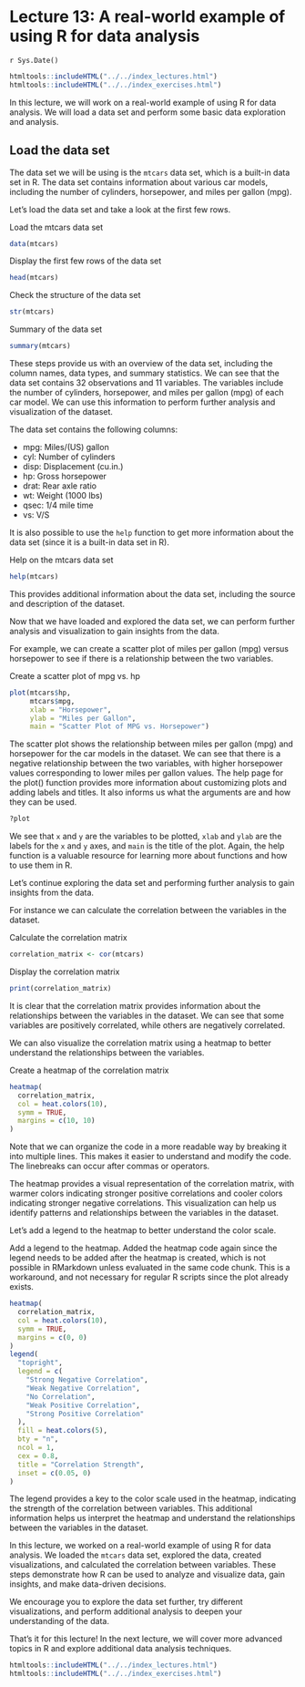 # Lecture 13: A real-world example of using R for data analysis
`r Sys.Date()`


```r
htmltools::includeHTML("../../index_lectures.html")
htmltools::includeHTML("../../index_exercises.html")
```


In this lecture, we will work on a real-world example of using R for data
analysis. We will load a data set and perform some basic data exploration and
analysis.

## Load the data set

The data set we will be using is the `mtcars` data set, which is a built-in
data set in R. The data set contains information about various car models,
including the number of cylinders, horsepower, and miles per gallon (mpg).

Let's load the data set and take a look at the first few rows.

Load the mtcars data set

```r
data(mtcars)
```

Display the first few rows of the data set

```r
head(mtcars)
```

Check the structure of the data set

```r
str(mtcars)
```

Summary of the data set

```r
summary(mtcars)
```

These steps provide us with an overview of the data set, including the column
names, data types, and summary statistics. We can see that the data set
contains 32 observations and 11 variables. The variables include the number
of cylinders, horsepower, and miles per gallon (mpg) of each car model. We
can use this information to perform further analysis and visualization of the
dataset.

The data set contains the following columns:

- mpg: Miles/(US) gallon
- cyl: Number of cylinders
- disp: Displacement (cu.in.)
- hp: Gross horsepower
- drat: Rear axle ratio
- wt: Weight (1000 lbs)
- qsec: 1/4 mile time
- vs: V/S

It is also possible to use the `help` function to get more information about
the data set (since it is a built-in data set in R).

Help on the mtcars data set

```r
help(mtcars)
```

This provides additional information about the data set, including the source
and description of the dataset.

Now that we have loaded and explored the data set, we can perform further
analysis and visualization to gain insights from the data.

For example, we can create a scatter plot of miles per gallon (mpg) versus
horsepower to see if there is a relationship between the two variables.

Create a scatter plot of mpg vs. hp

```r
plot(mtcars$hp,
     mtcars$mpg,
     xlab = "Horsepower",
     ylab = "Miles per Gallon",
     main = "Scatter Plot of MPG vs. Horsepower")
```

The scatter plot shows the relationship between miles per gallon (mpg) and
horsepower for the car models in the dataset. We can see that there is a
negative relationship between the two variables, with higher horsepower
values corresponding to lower miles per gallon values. The help page for the
plot() function provides more information about customizing plots and adding
labels and titles. It also informs us what the arguments are and how they can
be used.

```r
?plot
```

We see that `x` and `y` are the variables to be plotted, `xlab` and `ylab` are the
labels for the `x` and `y` axes, and `main` is the title of the plot. Again, the
help function is a valuable resource for learning more about functions and
how to use them in R.

Let's continue exploring the data set and performing further analysis to gain
insights from the data.

For instance we can calculate the correlation between the variables in the
dataset.

Calculate the correlation matrix

```r
correlation_matrix <- cor(mtcars)
```

Display the correlation matrix

```r
print(correlation_matrix)
```

It is clear that the correlation matrix provides information about the
relationships between the variables in the dataset. We can see that some
variables are positively correlated, while others are negatively correlated.

We can also visualize the correlation matrix using a heatmap to better
understand the relationships between the variables.

Create a heatmap of the correlation matrix

```r
heatmap(
  correlation_matrix,
  col = heat.colors(10),
  symm = TRUE,
  margins = c(10, 10)
)
```

Note that we can organize the code in a more readable way by breaking it into
multiple lines. This makes it easier to understand and modify the code. The
linebreaks can occur after commas or operators.

The heatmap provides a visual representation of the correlation matrix, with
warmer colors indicating stronger positive correlations and cooler colors
indicating stronger negative correlations. This visualization can help us
identify patterns and relationships between the variables in the dataset.

Let's add a legend to the heatmap to better understand the color scale.

Add a legend to the heatmap. Added the heatmap code again since the legend
needs to be added after the heatmap is created, which is not possible in
RMarkdown unless evaluated in the same code chunk. This is a workaround,
and not necessary for regular R scripts since the plot already exists.

```r
heatmap(
  correlation_matrix,
  col = heat.colors(10),
  symm = TRUE,
  margins = c(0, 0)
)
legend(
  "topright",
  legend = c(
    "Strong Negative Correlation",
    "Weak Negative Correlation",
    "No Correlation",
    "Weak Positive Correlation",
    "Strong Positive Correlation"
  ),
  fill = heat.colors(5),
  bty = "n",
  ncol = 1,
  cex = 0.8,
  title = "Correlation Strength",
  inset = c(0.05, 0)
)
```

The legend provides a key to the color scale used in the heatmap, indicating
the strength of the correlation between variables. This additional
information helps us interpret the heatmap and understand the relationships
between the variables in the dataset.

In this lecture, we worked on a real-world example of using R for data
analysis. We loaded the `mtcars` data set, explored the data, created
visualizations, and calculated the correlation between variables. These steps
demonstrate how R can be used to analyze and visualize data, gain insights,
and make data-driven decisions.

We encourage you to explore the data set further, try different
visualizations, and perform additional analysis to deepen your understanding
of the data.

That's it for this lecture! In the next lecture, we will cover more advanced
topics in R and explore additional data analysis techniques.


```r
htmltools::includeHTML("../../index_lectures.html")
htmltools::includeHTML("../../index_exercises.html")
```

